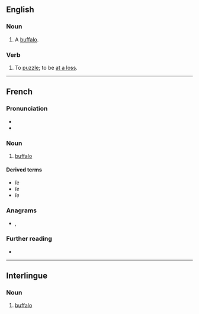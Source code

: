 {{also|büffle}}
==English==

===Noun===
{{en-noun}}

# {{lb|en|obsolete}} A [[buffalo]].
#: {{rfquotek|Sir T. Herbert}}

{{Webster 1913}}

===Verb===
{{en-verb|buffl}}

# {{lb|en|intransitive}} To [[puzzle]]; to be [[at a loss]].
#: {{rfquotek|Jonathan Swift}}

----

==French==

===Pronunciation===
* {{audio|Fr-buffle.ogg|audio|lang=fr}}
* {{IPA|/byfl/|lang=fr}}

===Noun===
{{fr-noun|m|f=bufflonne}}

# [[buffalo]]

====Derived terms====
* ''le {{l|fr|buffle du cap}}''
* ''le {{l|fr|buffle equinoxial}}''
* ''le {{l|fr|buffle nain}}''

===Anagrams===
* {{l|fr|bluffe}}, {{l|fr|bluffé}}

===Further reading===
* {{R:TLFi}}

----

==Interlingue==

===Noun===
{{head|ie|noun}}

# [[buffalo]]